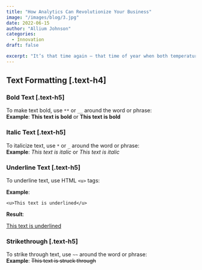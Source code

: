 ```yaml
---
title: "How Analytics Can Revolutionize Your Business"
image: "/images/blog/3.jpg"
date: 2022-06-15
author: "Allium Johnson"
categories:
  - Innovation
draft: false

excerpt: "It’s that time again – that time of year when both temperatures and electric bill charges are on the rise"
---
```


## Text Formatting [.text-h4]

### Bold Text [.text-h5]

To make text bold, use `**` or `__` around the word or phrase:  
**Example**: **This text is bold** or **This text is bold**

### Italic Text [.text-h5]

To italicize text, use `*` or `_` around the word or phrase:  
**Example**: _This text is italic_ or _This text is italic_

### Underline Text [.text-h5]

To underline text, use HTML `<u>` tags:

**Example**:

`<u>This text is underlined</u>`

**Result**:

<u>This text is underlined</u>

### Strikethrough [.text-h5]

To strike through text, use `~~` around the word or phrase:  
**Example**: ~~This text is struck through~~
